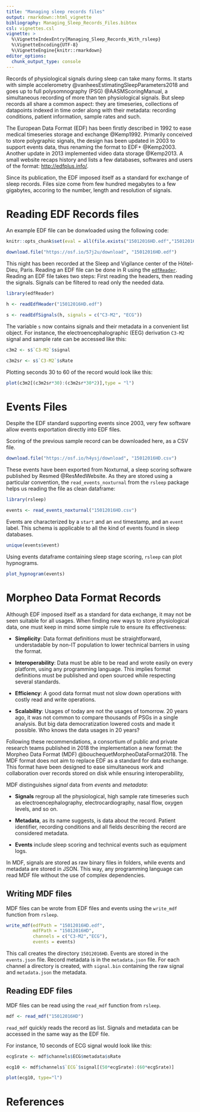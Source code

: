 ```yaml
---
title: "Managing sleep records files"
output: rmarkdown::html_vignette
bibliography: Managing_Sleep_Records_Files.bibtex
csl: vignettes.csl
vignette: >
  %\VignetteIndexEntry{Managing_Sleep_Records_With_rsleep}
  %\VignetteEncoding{UTF-8}
  %\VignetteEngine{knitr::rmarkdown}
editor_options: 
  chunk_output_type: console
---
```


Records of physiological signals during sleep can take many forms. It starts with simple accelerometry @vanheesEstimatingSleepParameters2018 and goes up to full polysomnography (PSG) @AASMScoringManual, a simultaneous recording of more than ten physiological signals. But sleep records all share a common aspect: they are timeseries, collections of datapoints indexed in time order along with their metadata: recording conditions, patient information, sample rates and such.

The European Data Format (EDF) has been firstly described in 1992 to ease medical timeseries storage and exchange @Kemp1992. Primarily conceived to store polygraphic signals, the design has been updated in 2003 to support events data, thus renaming the format to EDF+ @Kemp2003. Another update in 2013 implemented video data storage @Kemp2013. A small website recaps history and lists a few databases, softwares and users of the format: [http://edfplus.info/](http://edfplus.info/).

Since its publication, the EDF imposed itself as a standard for exchange of sleep records. Files size come from few hundred megabytes to a few gigabytes, accoring to the number, length and resolution of signals.

# Reading EDF Records files

An example EDF file can be donwloaded using the following code:

```r
knitr::opts_chunk$set(eval = all(file.exists("15012016HD.edf","15012016HD.csv")))
```

```r
download.file("https://osf.io/57j2u/download", "15012016HD.edf")
```

This night has been recorded at the Sleep and Vigilance center of the Hôtel-Dieu, Paris. Reading an EDF file can be done in R using the [`edfReader`](https://CRAN.R-project.org/package=edfReader). Reading an EDF file takes two steps: First reading the headers, then reading the signals. Signals can be filtered to read only the needed data.

```r
library(edfReader)

h <- readEdfHeader("15012016HD.edf")

s <- readEdfSignals(h, signals = c("C3-M2", "ECG"))
```

The variable `s` now contains signals and their metadata in a convenient list object. For instance, the electroencephalographic (EEG) derivation `C3-M2` signal and sample rate can be accessed like this:

```r
c3m2 <- s$`C3-M2`$signal

c3m2sr <- s$`C3-M2`$sRate
```

Plotting seconds 30 to 60 of the record would look like this:

```r
plot(c3m2[(c3m2sr*30):(c3m2sr*30*2)],type = "l")
```

# Events Files

Despite the EDF standard supporting events since 2003, very few software allow events exportation directly into EDF files.

Scoring of the previous sample record can be downloaded here, as a CSV file.

```r
download.file("https://osf.io/h4ysj/download", "15012016HD.csv")
```

These events have been exported from Noxturnal, a sleep scoring software published by Resmed @ResMedWebsite. As they are stored using a particular convention, the `read_events_noxturnal` from the `rsleep` package helps us reading the file as clean dataframe:

```r
library(rsleep)

events <- read_events_noxturnal("15012016HD.csv")
```

Events are characterized by a `start`  and an `end` timestamp, and an `event` label. This schema is applicable to all the kind of events found in sleep databases.

```r
unique(events$event)
```

Using events dataframe containing sleep stage scoring, `rsleep` can plot hypnograms.

```r
plot_hypnogram(events)
```

# Morpheo Data Format Records

Although EDF imposed itself as a standard for data exchange, it may not be seen suitable for all usages. When finding new ways to store physiological data, one must keep in mind some simple rule to ensure its effectiveness:

  * **Simplicity**: Data format definitions must be straightforward, understadable by non-IT population to lower technical barriers in using the format.
  
  * **Interoperability**: Data must be able to be read and wrote easily on every platform, using any programming language. This implies format definitions must be published and open sourced while respecting several standards.
  
  * **Efficiency**: A good data format must not slow down operations with costly read and write operations.
  
  * **Scalability**: Usages of today are not the usages of tomorrow. 20 years ago, it was not common to compare thousands of PSGs in a single analysis. But big data democratization lowered costs and made it possible. Who knows the data usages in 20 years?

Following these recommendations, a consortium of public and private research teams published in 2018 the implementation a new format: the Morpheo Data Format (MDF) @bouchequetMorpheoDataFormat2018. The MDF format does not aim to replace EDF as a standard for data exchange. This format have been designed to ease simultaneous work and collaboration over records stored on disk while ensuring interoperability,

MDF distinguishes *signal* data from *events* and *metadata*:

  * **Signals** regroup all the physiological, high sample rate timeseries such as electroencephalography, electrocardiography, nasal flow, oxygen levels, and so on.
  
  * **Metadata**, as its name suggests, is data about the record. Patient identifier, recording conditions and all fields describing the record are considered metadata.
  
  * **Events** include sleep scoring and technical events such as equipment logs.

In MDF, signals are stored as raw binary files in folders, while events and metadata are stored in JSON. This way, any programming language can read MDF file without the use of complex dependencies.

## Writing MDF files

MDF files can be wrote from EDF files and events using the `write_mdf` function from `rsleep`. 

```r
write_mdf(edfPath = "15012016HD.edf",
          mdfPath = "15012016HD",
          channels = c("C3-M2","ECG"),
          events = events)
```


This call creates the directory `15012016HD`. Events are stored in the `events.json` file. Record metadata is in the `metadata.json` file. For each channel a directory is created, with `signal.bin` containing the raw signal and `metadata.json` the metadata.

## Reading EDF files

MDF files can be read using the `read_mdf` function from `rsleep`.

```r
mdf <- read_mdf("15012016HD")
```

`read_mdf` quickly reads the record as list. Signals and metadata can be accessed in the same way as the EDF file. 

For instance, 10 seconds of ECG signal would look like this:

```r
ecgSrate <- mdf$channels$ECG$metadata$sRate

ecg10 <- mdf$channels$`ECG`$signal[(50*ecgSrate):(60*ecgSrate)]

plot(ecg10, type="l")
```

# References
